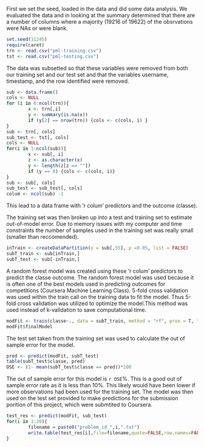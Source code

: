 First we set the seed, loaded in the data and did some data analysis. We evaluated the data and in looking at the summary determined that there are a number of columns where a majority (19216 of 19622) of the obsrvations were NAs or were blank. 

```r
set.seed(11245)
require(caret)
trn <- read.csv("pml-training.csv")
tst <- read.csv("pml-testing.csv")
```


The data was subsetted so that these variables were removed from both our training set and our test set and that the variables username, timestamp, and the row identified were removed.   
```r
sub <- data.frame()
cols <- NULL
for (i in 6:ncol(trn)){
        x <- trn[,i]
        y <- summary(is.na(x))
        if (y[2] == nrow(trn)) {cols <- c(cols, i) }
}
sub <- trn[, cols]
sub_test <- tst[, cols]
cols <- NULL
for(i in 1:ncol(sub)){
        x <- sub[, i]
        z <- as.character(x)
        y <- length(z[z == ""])
        if (y == 0) {cols <- c(cols, i)}
}
sub <- sub[, cols]
sub_test <- sub_test[, cols]
colum <- ncol(sub) -1
```
This lead to a data frame with 'r colum' predictors and the outcome (classe). 

The training set was then broken up into a test and training set to estimate out-of-model error. Due to memory issues with my computer and time constraints the number of samples used in the training set was really small (smaller than reccomended).  

```r
inTrain <- createDataPartition(y = sub[,55], p =0.05, list = FALSE)
subT_train <- sub[inTrain,]
subT_test <- sub[-inTrain,]
```

A random forest model was created using these 'r colum' predictors to predict the classe outcome. The random forest model was used because it is often one of the best models used in predicting outcomes for competitions (Coursera Machine Learning Class). 5-fold cross validation was used within the train call on the training data to fit the model. Thus 5-fold cross validation was utilized to optimize the model.This method was used instead of k-validation to save computational time.   


```r
modFit <- train(classe~., data = subT_train, method = "rf", prox = T, trControl=trainControl(method="cv",number=5), allowParallel = TRUE)
modFit$finalModel
```

The test set taken from the training set was used to calculate the out of sample error for the model. 

```r
pred <- predict(modFit, subT_test)
table(subT_test$classe, pred)
OSE <- (1- mean(subT_test$classe == pred))*100
```

The out of sample error for this model is `r OSE`%. This is a good out of sample error rate as it is less than 10%. This likely would have been lower if more observations had been used for the training set. The model was then used on the test set provided to make predictions for the submission porition of this project, which were submtited to Coursera. 

```r
test_res <- predict(modFit, sub_test)
for(i in 1:20){
        filename = paste0("problem_id_",i,".txt")
        write.table(test_res[i],file=filename,quote=FALSE,row.names=FALSE,col.names=FALSE)
}
```